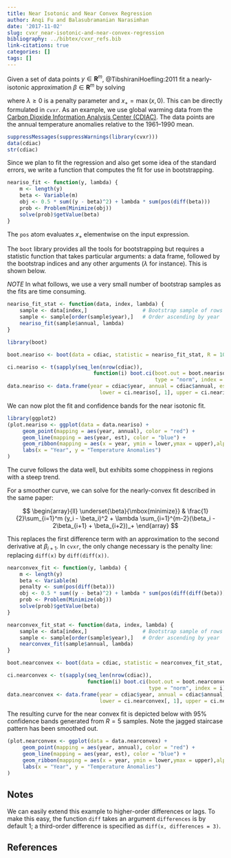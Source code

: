 ```yaml
---
title: Near Isotonic and Near Convex Regression
author: Anqi Fu and Balasubramanian Narasimhan
date: '2017-11-02'
slug: cvxr_near-isotonic-and-near-convex-regression
bibliography: ../bibtex/cvxr_refs.bib
link-citations: true
categories: []
tags: []
---
```


Given a set of data points $y \in {\mathbf R}^m$,
@TibshiraniHoefling:2011 fit a nearly-isotonic approximation $\beta
\in {\mathbf R}^m$ by solving

\begin{array}{ll}

\underset{\beta}{\mbox{minimize}} & \frac{1}{2}\sum_{i=1}^m (y_i -
\beta_i)^2 + \lambda \sum_{i=1}^{m-1}(\beta_i - \beta_{i+1})_+,

\end{array}

where $\lambda \geq 0$ is a penalty parameter and $x_+
=\max(x,0)$. This can be directly formulated in `cvxr`.  As an
example, we use global warming data from
the
[Carbon Dioxide Information Analysis Center (CDIAC)](http://cdiac.ess-dive.lbl.gov/ftp/trends/temp/jonescru/). The
data points are the annual temperature anomalies relative to the
1961--1990 mean.

```r
suppressMessages(suppressWarnings(library(cvxr)))
data(cdiac)
str(cdiac)
```

Since we plan to fit the regression and also get some idea of the
standard errors, we write a function that computes the fit for use in
bootstrapping. 

```r
neariso_fit <- function(y, lambda) {
    m <- length(y)
    beta <- Variable(m)
    obj <- 0.5 * sum((y - beta)^2) + lambda * sum(pos(diff(beta)))
    prob <- Problem(Minimize(obj))
    solve(prob)$getValue(beta)
}
```
The `pos` atom evaluates $x_+$ elementwise on the input expression.

The `boot` library provides all the tools for bootstrapping but
requires a statistic function that takes particular arguments: a data
frame, followed by the bootstrap indices and any other arguments
($\lambda$ for instance). This is shown below.

_NOTE_ In what follows, we use a very small number of bootstrap
samples as the fits are time consuming.

```r
neariso_fit_stat <- function(data, index, lambda) {
    sample <- data[index,]                  # Bootstrap sample of rows
    sample <- sample[order(sample$year),]   # Order ascending by year
    neariso_fit(sample$annual, lambda)
}
```

```r
library(boot)

boot.neariso <- boot(data = cdiac, statistic = neariso_fit_stat, R = 10, lambda = 0.44)

ci.neariso <- t(sapply(seq_len(nrow(cdiac)),
                            function(i) boot.ci(boot.out = boot.neariso, conf = 0.95,
                                                type = "norm", index = i)$normal[-1]))
data.neariso <- data.frame(year = cdiac$year, annual = cdiac$annual, est = boot.neariso$t0,
                              lower = ci.neariso[, 1], upper = ci.neariso[, 2])
```

We can now plot the fit and confidence bands for the near isotonic
fit. 

```r
library(ggplot2)
(plot.neariso <- ggplot(data = data.neariso) +
     geom_point(mapping = aes(year, annual), color = "red") +
     geom_line(mapping = aes(year, est), color = "blue") +
     geom_ribbon(mapping = aes(x = year, ymin = lower,ymax = upper),alpha=0.3) +
     labs(x = "Year", y = "Temperature Anomalies")
)
```
The curve follows the data well, but exhibits some choppiness in
regions with a steep trend. 

For a smoother curve, we can solve for the nearly-convex fit described
in the same paper: 

$$
\begin{array}{ll}
\underset{\beta}{\mbox{minimize}} & \frac{1}{2}\sum_{i=1}^m (y_i -
\beta_i)^2 + \lambda \sum_{i=1}^{m-2}(\beta_i - 2\beta_{i+1} +
\beta_{i+2})_+ \end{array} 
$$

This replaces the first difference term with an approximation to the
second derivative at $\beta_{i+1}$. In `cvxr`, the only change
necessary is the penalty line: replacing `diff(x)` by `diff(diff(x))`.

```r
nearconvex_fit <- function(y, lambda) {
    m <- length(y)
    beta <- Variable(m)
    penalty <- sum(pos(diff(beta)))
    obj <- 0.5 * sum((y - beta)^2) + lambda * sum(pos(diff(diff(beta))))
    prob <- Problem(Minimize(obj))
    solve(prob)$getValue(beta)
}

nearconvex_fit_stat <- function(data, index, lambda) {
    sample <- data[index,]                  # Bootstrap sample of rows
    sample <- sample[order(sample$year),]   # Order ascending by year
    nearconvex_fit(sample$annual, lambda)
}

boot.nearconvex <- boot(data = cdiac, statistic = nearconvex_fit_stat, R = 5, lambda = 0.44)

ci.nearconvex <- t(sapply(seq_len(nrow(cdiac)),
                          function(i) boot.ci(boot.out = boot.nearconvex, conf = 0.95,
                                              type = "norm", index = i)$normal[-1]))
data.nearconvex <- data.frame(year = cdiac$year, annual = cdiac$annual, est = boot.nearconvex$t0,
                              lower = ci.nearconvex[, 1], upper = ci.nearconvex[, 2])

```

The resulting curve for the near convex fit is depicted below with
95\% confidence bands generated from $R = 5$ samples. Note the jagged
staircase pattern has been smoothed out. 


```r
(plot.nearconvex <- ggplot(data = data.nearconvex) +
     geom_point(mapping = aes(year, annual), color = "red") +
     geom_line(mapping = aes(year, est), color = "blue") +
     geom_ribbon(mapping = aes(x = year, ymin = lower,ymax = upper),alpha=0.3) +
     labs(x = "Year", y = "Temperature Anomalies")
)
```

## Notes

We can easily extend this example to higher-order differences or
lags. To make this easy, the function `diff` takes an argument
`differences` is by default 1; a third-order difference is specified
as `diff(x, differences = 3)`.


## References

